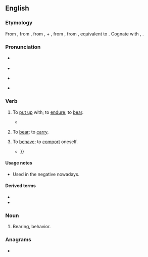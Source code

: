 ==English==

===Etymology===
From {{inh|en|enm|aberen}}, from {{inh|en|ang|āberan||to bear, carry, carry away}}, from {{m|ang|ā-||away, out}}, {{m|ang|ar-}} + {{m|ang|beran||to bear}}, from {{inh|en|gem-pro|*uzberaną||to bear off, bring forth, produce}}, from {{inh|en|ine-pro|*bʰer-||to bear, carry}}, equivalent to {{prefix|en|a|bear}}. Cognate with {{cog|goh|irberan}}, {{cog|got|𐌿𐍃𐌱𐌰𐌹𐍂𐌰𐌽}}.

===Pronunciation===
* {{a|UK}} {{IPA|en|/əˈbɛə/|[əˈbɛː]}}
* {{audio|en|LL-Q1860 (eng)-Vealhurl-abear.wav|Audio (UK)}}
* {{a|US}} {{IPA|en|/əˈbɛɹ/|[əˈbɛɚ]}}
* {{rhymes|en|ɛə(ɹ)}}

===Verb===
{{en-verb|abears|abearing|abore|aborn|past_ptc2=aborne}}

# {{lb|en|transitive|now|rare|dialectal}} To [[put up]] with; to [[endure]]; to [[bear]]. {{defdate|from 9th c.}}
#* {{quote-book|en|year=1872|year_published='''2009'''
|edition=HTML
|author=James De Mille
|title=The Cryptogram
|url=http://www.gutenberg.org/dirs/2/8/4/3/28435/28435-h/28435-h.htm
|genre=
|publisher=The Gutenberg Project
|isbn=|page=
|passage=Hunder-cook, indeed! which it's what I never '''abore''' yet, and never will '''abear'''.
}}
# {{lb|en|transitive|obsolete}} To [[bear]]; to [[carry]]. {{defdate|10th-15th c.}}
# {{lb|en|transitive|reflexive|obsolete}} To [[behave]]; to [[comport]] oneself. {{defdate|16th-17th c.}}
#* {{quote-book|en|year=1596|author={{w|Edmund Spenser}}|title=The Faerie Queene|section=V.12|passage=So did the Faerie knight himselfe abeare, / And stouped oft his head from shame to shield {{...}}}}

====Usage notes====
* {{sense|endure}} Used in the negative nowadays.

====Derived terms====
* {{l|en|abearance}}
* {{l|en|abearing}}

===Noun===
{{en-noun}}

# {{lb|en|obsolete}} Bearing, behavior. {{defdate|14th-17th c.}}

===Anagrams===
* {{anagrams|en|a=aaber|Abaré|Areba|Raabe|abare}}